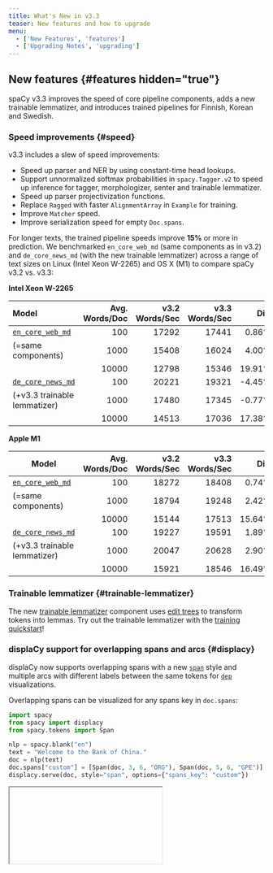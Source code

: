 ```yaml
---
title: What's New in v3.3
teaser: New features and how to upgrade
menu:
  - ['New Features', 'features']
  - ['Upgrading Notes', 'upgrading']
---
```


## New features {#features hidden="true"}

spaCy v3.3 improves the speed of core pipeline components, adds a new trainable
lemmatizer, and introduces trained pipelines for Finnish, Korean and Swedish.

### Speed improvements {#speed}

v3.3 includes a slew of speed improvements:

- Speed up parser and NER by using constant-time head lookups.
- Support unnormalized softmax probabilities in `spacy.Tagger.v2` to speed up
  inference for tagger, morphologizer, senter and trainable lemmatizer.
- Speed up parser projectivization functions.
- Replace `Ragged` with faster `AlignmentArray` in `Example` for training.
- Improve `Matcher` speed.
- Improve serialization speed for empty `Doc.spans`.

For longer texts, the trained pipeline speeds improve **15%** or more in
prediction. We benchmarked `en_core_web_md` (same components as in v3.2) and
`de_core_news_md` (with the new trainable lemmatizer) across a range of text
sizes on Linux (Intel Xeon W-2265) and OS X (M1) to compare spaCy v3.2 vs. v3.3:

**Intel Xeon W-2265**

| Model                                            | Avg. Words/Doc | v3.2 Words/Sec | v3.3 Words/Sec |   Diff |
| :----------------------------------------------- | -------------: | -------------: | -------------: | -----: |
| [`en_core_web_md`](/models/en#en_core_web_md)    |            100 |          17292 |          17441 |  0.86% |
| (=same components)                               |           1000 |          15408 |          16024 |  4.00% |
|                                                  |          10000 |          12798 |          15346 | 19.91% |
| [`de_core_news_md`](/models/de/#de_core_news_md) |            100 |          20221 |          19321 | -4.45% |
| (+v3.3 trainable lemmatizer)                     |           1000 |          17480 |          17345 | -0.77% |
|                                                  |          10000 |          14513 |          17036 | 17.38% |

**Apple M1**

| Model                                            | Avg. Words/Doc | v3.2 Words/Sec | v3.3 Words/Sec |   Diff |
| ------------------------------------------------ | -------------: | -------------: | -------------: | -----: |
| [`en_core_web_md`](/models/en#en_core_web_md)    |            100 |          18272 |          18408 |  0.74% |
| (=same components)                               |           1000 |          18794 |          19248 |  2.42% |
|                                                  |          10000 |          15144 |          17513 | 15.64% |
| [`de_core_news_md`](/models/de/#de_core_news_md) |            100 |          19227 |          19591 |  1.89% |
| (+v3.3 trainable lemmatizer)                     |           1000 |          20047 |          20628 |  2.90% |
|                                                  |          10000 |          15921 |          18546 | 16.49% |

### Trainable lemmatizer {#trainable-lemmatizer}

The new [trainable lemmatizer](/api/edittreelemmatizer) component uses
[edit trees](https://explosion.ai/blog/edit-tree-lemmatizer) to transform tokens
into lemmas. Try out the trainable lemmatizer with the
[training quickstart](/usage/training#quickstart)!

### displaCy support for overlapping spans and arcs {#displacy}

displaCy now supports overlapping spans with a new
[`span`](/usage/visualizers#span) style and multiple arcs with different labels
between the same tokens for [`dep`](/usage/visualizers#dep) visualizations.

Overlapping spans can be visualized for any spans key in `doc.spans`:

```python
import spacy
from spacy import displacy
from spacy.tokens import Span

nlp = spacy.blank("en")
text = "Welcome to the Bank of China."
doc = nlp(text)
doc.spans["custom"] = [Span(doc, 3, 6, "ORG"), Span(doc, 5, 6, "GPE")]
displacy.serve(doc, style="span", options={"spans_key": "custom"})
```


<Iframe
  title="displaCy visualizer for overlapping spans"
  html={DisplacySpanHtml}
  height={180}
/>

## Additional features and improvements

- Config comparisons with [`spacy debug diff-config`](/api/cli#debug-diff).
- Span suggester debugging with
  [`SpanCategorizer.set_candidates`](/api/spancategorizer#set_candidates).
- Big endian support with
  [`thinc-bigendian-ops`](https://github.com/andrewsi-z/thinc-bigendian-ops) and
  updates to make `floret`, `murmurhash`, Thinc and spaCy endian neutral.
- Initial support for Lower Sorbian and Upper Sorbian.
- Language updates for English, French, Italian, Japanese, Korean, Norwegian,
  Russian, Slovenian, Spanish, Turkish, Ukrainian and Vietnamese.
- New noun chunks for Finnish.

## Trained pipelines {#pipelines}

### New trained pipelines {#new-pipelines}

v3.3 introduces new CPU/CNN pipelines for Finnish, Korean and Swedish, which use
the new trainable lemmatizer and
[floret vectors](https://github.com/explosion/floret). Due to the use
[Bloom embeddings](https://explosion.ai/blog/bloom-embeddings) and subwords, the
pipelines have compact vectors with no out-of-vocabulary words.

| Package                                         | Language | UPOS | Parser LAS | NER F |
| ----------------------------------------------- | -------- | ---: | ---------: | ----: |
| [`fi_core_news_sm`](/models/fi#fi_core_news_sm) | Finnish  | 92.5 |       71.9 |  75.9 |
| [`fi_core_news_md`](/models/fi#fi_core_news_md) | Finnish  | 95.9 |       78.6 |  80.6 |
| [`fi_core_news_lg`](/models/fi#fi_core_news_lg) | Finnish  | 96.2 |       79.4 |  82.4 |
| [`ko_core_news_sm`](/models/ko#ko_core_news_sm) | Korean   | 86.1 |       65.6 |  71.3 |
| [`ko_core_news_md`](/models/ko#ko_core_news_md) | Korean   | 94.7 |       80.9 |  83.1 |
| [`ko_core_news_lg`](/models/ko#ko_core_news_lg) | Korean   | 94.7 |       81.3 |  85.3 |
| [`sv_core_news_sm`](/models/sv#sv_core_news_sm) | Swedish  | 95.0 |       75.9 |  74.7 |
| [`sv_core_news_md`](/models/sv#sv_core_news_md) | Swedish  | 96.3 |       78.5 |  79.3 |
| [`sv_core_news_lg`](/models/sv#sv_core_news_lg) | Swedish  | 96.3 |       79.1 |  81.1 |

### Pipeline updates {#pipeline-updates}

The following languages switch from lookup or rule-based lemmatizers to the new
trainable lemmatizer: Danish, Dutch, German, Greek, Italian, Lithuanian,
Norwegian, Polish, Portuguese and Romanian. The overall lemmatizer accuracy
improves for all of these pipelines, but be aware that the types of errors may
look quite different from the lookup-based lemmatizers. If you'd prefer to
continue using the previous lemmatizer, you can
[switch from the trainable lemmatizer to a non-trainable lemmatizer](/models#design-modify).

<figure>

| Model                                           | v3.2 Lemma Acc | v3.3 Lemma Acc |
| ----------------------------------------------- | -------------: | -------------: |
| [`da_core_news_md`](/models/da#da_core_news_md) |           84.9 |           94.8 |
| [`de_core_news_md`](/models/de#de_core_news_md) |           73.4 |           97.7 |
| [`el_core_news_md`](/models/el#el_core_news_md) |           56.5 |           88.9 |
| [`fi_core_news_md`](/models/fi#fi_core_news_md) |              - |           86.2 |
| [`it_core_news_md`](/models/it#it_core_news_md) |           86.6 |           97.2 |
| [`ko_core_news_md`](/models/ko#ko_core_news_md) |              - |           90.0 |
| [`lt_core_news_md`](/models/lt#lt_core_news_md) |           71.1 |           84.8 |
| [`nb_core_news_md`](/models/nb#nb_core_news_md) |           76.7 |           97.1 |
| [`nl_core_news_md`](/models/nl#nl_core_news_md) |           81.5 |           94.0 |
| [`pl_core_news_md`](/models/pl#pl_core_news_md) |           87.1 |           93.7 |
| [`pt_core_news_md`](/models/pt#pt_core_news_md) |           76.7 |           96.9 |
| [`ro_core_news_md`](/models/ro#ro_core_news_md) |           81.8 |           95.5 |
| [`sv_core_news_md`](/models/sv#sv_core_news_md) |              - |           95.5 |

</figure>

In addition, the vectors in the English pipelines are deduplicated to improve
the pruned vectors in the `md` models and reduce the `lg` model size.

## Notes about upgrading from v3.2 {#upgrading}

### Span comparisons

Span comparisons involving ordering (`<`, `<=`, `>`, `>=`) now take all span
attributes into account (start, end, label, and KB ID) so spans may be sorted in
a slightly different order.

### Whitespace annotation

During training, annotation on whitespace tokens is handled in the same way as
annotation on non-whitespace tokens in order to allow custom whitespace
annotation.

### Doc.from_docs

[`Doc.from_docs`](/api/doc#from_docs) now includes `Doc.tensor` by default and
supports excludes with an `exclude` argument in the same format as
`Doc.to_bytes`. The supported exclude fields are `spans`, `tensor` and
`user_data`.

Docs including `Doc.tensor` may be quite a bit larger in RAM, so to exclude
`Doc.tensor` as in v3.2:

```diff
-merged_doc = Doc.from_docs(docs)
+merged_doc = Doc.from_docs(docs, exclude=["tensor"])
```

### Using trained pipelines with floret vectors

If you're running a new trained pipeline for Finnish, Korean or Swedish on new
texts and working with `Doc` objects, you shouldn't notice any difference with
floret vectors vs. default vectors.

If you use vectors for similarity comparisons, there are a few differences,
mainly because a floret pipeline doesn't include any kind of frequency-based
word list similar to the list of in-vocabulary vector keys with default vectors.

- If your workflow iterates over the vector keys, you should use an external
  word list instead:

  ```diff
  - lexemes = [nlp.vocab[orth] for orth in nlp.vocab.vectors]
  + lexemes = [nlp.vocab[word] for word in external_word_list]
  ```

- `Vectors.most_similar` is not supported because there's no fixed list of
  vectors to compare your vectors to.

### Pipeline package version compatibility {#version-compat}

> #### Using legacy implementations
>
> In spaCy v3, you'll still be able to load and reference legacy implementations
> via [`spacy-legacy`](https://github.com/explosion/spacy-legacy), even if the
> components or architectures change and newer versions are available in the
> core library.

When you're loading a pipeline package trained with an earlier version of spaCy
v3, you will see a warning telling you that the pipeline may be incompatible.
This doesn't necessarily have to be true, but we recommend running your
pipelines against your test suite or evaluation data to make sure there are no
unexpected results.

If you're using one of the [trained pipelines](/models) we provide, you should
run [`spacy download`](/api/cli#download) to update to the latest version. To
see an overview of all installed packages and their compatibility, you can run
[`spacy validate`](/api/cli#validate).

If you've trained your own custom pipeline and you've confirmed that it's still
working as expected, you can update the spaCy version requirements in the
[`meta.json`](/api/data-formats#meta):

```diff
- "spacy_version": ">=3.2.0,<3.3.0",
+ "spacy_version": ">=3.2.0,<3.4.0",
```

### Updating v3.2 configs

To update a config from spaCy v3.2 with the new v3.3 settings, run
[`init fill-config`](/api/cli#init-fill-config):

```cli
$ python -m spacy init fill-config config-v3.2.cfg config-v3.3.cfg
```

In many cases ([`spacy train`](/api/cli#train),
[`spacy.load`](/api/top-level#spacy.load)), the new defaults will be filled in
automatically, but you'll need to fill in the new settings to run
[`debug config`](/api/cli#debug) and [`debug data`](/api/cli#debug-data).

To see the speed improvements for the
[`Tagger` architecture](/api/architectures#Tagger), edit your config to switch
from `spacy.Tagger.v1` to `spacy.Tagger.v2` and then run `init fill-config`.
